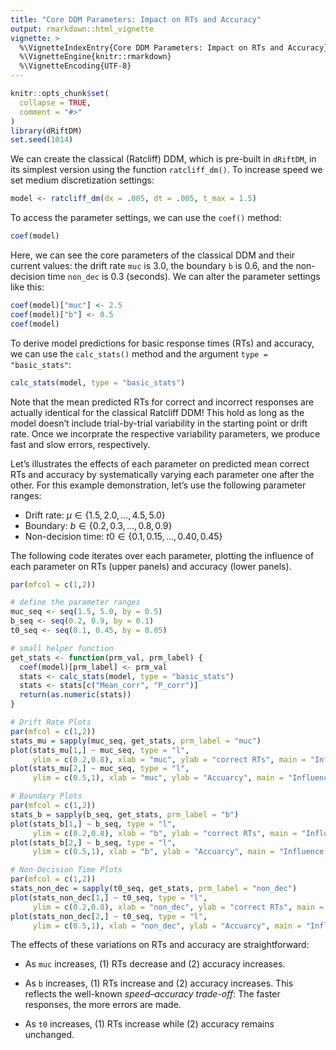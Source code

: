 ```yaml
---
title: "Core DDM Parameters: Impact on RTs and Accuracy"
output: rmarkdown::html_vignette
vignette: >
  %\VignetteIndexEntry{Core DDM Parameters: Impact on RTs and Accuracy}
  %\VignetteEngine{knitr::rmarkdown}
  %\VignetteEncoding{UTF-8}
---
```


```r
knitr::opts_chunk$set(
  collapse = TRUE,
  comment = "#>"
)
library(dRiftDM)
set.seed(1014)
```

We can create the classical (Ratcliff) DDM, which is pre-built in `dRiftDM`, in its simplest version using the function `ratcliff_dm()`. To increase speed we set medium discretization settings:
```r
model <- ratcliff_dm(dx = .005, dt = .005, t_max = 1.5)
```
To access the parameter settings, we can use the `coef()` method:
```r
coef(model)
```
Here, we can see the core parameters of the classical DDM and their current values: the drift rate `muc` is 3.0, the boundary `b` is 0.6, and the non-decision time `non_dec` is 0.3 (seconds). We can alter the parameter settings like this:
```r
coef(model)["muc"] <- 2.5
coef(model)["b"] <- 0.5
coef(model)
```
To derive model predictions for basic response times (RTs) and accuracy, we can use the `calc_stats()` method and the argument `type = "basic_stats"`:
```r
calc_stats(model, type = "basic_stats")
```
Note that the mean predicted RTs for correct and incorrect responses are actually identical for the classical Ratcliff DDM! This hold as long as the model doesn't include trial-by-trial variability in the starting point or drift rate. Once we incorprate the respective variability parameters, we produce fast and slow errors, respectively. 

Let's illustrates the effects of each parameter on predicted mean correct RTs and accuracy by systematically varying each parameter one after the other. For this example demonstration, let's use the following parameter ranges:

- Drift rate: $\mu \in \{1.5, 2.0, \ldots, 4.5, 5.0\}$
- Boundary: $b \in \{0.2, 0.3, \ldots, 0.8, 0.9\}$
- Non-decision time: $t0 \in \{0.1, 0.15, \ldots, 0.40, 0.45\}$

The following code iterates over each parameter, plotting the influence of each parameter on RTs (upper panels) and accuracy (lower panels).


```r
par(mfcol = c(1,2))

# define the parameter ranges
muc_seq <- seq(1.5, 5.0, by = 0.5)
b_seq <- seq(0.2, 0.9, by = 0.1)
t0_seq <- seq(0.1, 0.45, by = 0.05)

# small helper function
get_stats <- function(prm_val, prm_label) {
  coef(model)[prm_label] <- prm_val
  stats <- calc_stats(model, type = "basic_stats")
  stats <- stats[c("Mean_corr", "P_corr")]
  return(as.numeric(stats))
}

# Drift Rate Plots
par(mfcol = c(1,2))
stats_mu = sapply(muc_seq, get_stats, prm_label = "muc")
plot(stats_mu[1,] ~ muc_seq, type = "l",
     ylim = c(0.2,0.8), xlab = "muc", ylab = "correct RTs", main = "Influence: Drift Rate")
plot(stats_mu[2,] ~ muc_seq, type = "l",
     ylim = c(0.5,1), xlab = "muc", ylab = "Accuarcy", main = "Influence: Drift Rate")

# Boundary Plots
par(mfcol = c(1,2))
stats_b = sapply(b_seq, get_stats, prm_label = "b")
plot(stats_b[1,] ~ b_seq, type = "l",
     ylim = c(0.2,0.8), xlab = "b", ylab = "correct RTs", main = "Influence: Boundary")
plot(stats_b[2,] ~ b_seq, type = "l",
     ylim = c(0.5,1), xlab = "b", ylab = "Accuarcy", main = "Influence: Boundary")

# Non-Decision Time Plots
par(mfcol = c(1,2))
stats_non_dec = sapply(t0_seq, get_stats, prm_label = "non_dec")
plot(stats_non_dec[1,] ~ t0_seq, type = "l",
     ylim = c(0.2,0.8), xlab = "non_dec", ylab = "correct RTs", main = "Influence: Non-Decision Time")
plot(stats_non_dec[2,] ~ t0_seq, type = "l",
     ylim = c(0.5,1), xlab = "non_dec", ylab = "Accuarcy", main = "Influence: Non-Decision Time")
```


The effects of these variations on RTs and accuracy are straightforward:

- As `muc` increases, (1) RTs decrease and (2) accuracy increases.

- As `b` increases, (1) RTs increase and (2) accuracy increases. This reflects the well-known *speed–accuracy trade-off*: The faster responses, the more errors are made.

- As `t0` increases, (1) RTs increase while (2) accuracy remains unchanged.




